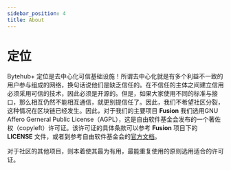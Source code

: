 ```yaml
---
sidebar_position: 4
title: About
---
```


# 定位 
 
Bytehub+ 定位是去中心化可信基础设施！所谓去中心化就是有多个利益不一致的用户参与组成的网络，换句话说他们是缺乏信任的。在不信任的主体之间建立信用必须采用可信的技术，因此必须是开源的。但是，如果大家使用不同的标准与接口，那么相互仍然不能相互通信，就更别提信任了。因此，我们不希望社区分裂，这种情况在区块链已经发生。因此，对于我们的主要项目 **Fusion** 我们选用GNU Affero Gerneral Public License（AGPL），这是自由软件基金会发布的一个著佐权（copyleft）许可证。该许可证的具体条款可以参考 **Fusion** 项目下的 **LICENSE** 文件，或者到参考自由软件基金会的[官方文档](https://www.gnu.org/licenses/agpl-3.0.txt)。

对于社区的其他项目，则本着使其最为有用，最能重复使用的原则选用适合的许可证。

